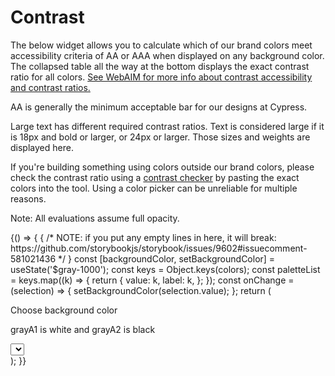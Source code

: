 

# Contrast

<Meta title="Intro/Contrast" />

The below widget allows you to calculate which of our brand colors meet accessibility criteria of AA or AAA when displayed on any background color. The collapsed table all the way at the bottom displays the exact contrast ratio for all colors. [See WebAIM for more info about contrast accessibility and contrast ratios.](https://webaim.org/articles/contrast/)

AA is generally the minimum acceptable bar for our designs at Cypress.

Large text has different required contrast ratios. Text is considered large if it is 18px and bold or larger, or 24px or larger. Those sizes and weights are displayed here.

If you're building something using colors outside our brand colors, please check the contrast ratio using a [contrast checker](https://webaim.org/resources/contrastchecker/) by pasting the exact colors into the tool. Using a color picker can be unreliable for multiple reasons.

Note: All evaluations assume full opacity.

<Preview>
  <Story name="Contrast">
    {() => {
      {
        /* NOTE: if you put any empty lines in here, it will break: https://github.com/storybookjs/storybook/issues/9602#issuecomment-581021436 */
      }
      const [backgroundColor, setBackgroundColor] = useState('$gray-1000');
      const keys = Object.keys(colors);
      const paletteList = keys.map((k) => {
        return {
          value: k,
          label: k,
        };
      });
      const onChange = (selection) => {
        setBackgroundColor(selection.value);
      };
      return (
        <div>
          <div
            style={{
              border: `2px solid ${colors['$jade-400']}`,
              marginBottom: '48px',
            }}
          >
            <p>Choose background color</p>
            <p>grayA1 is white and grayA2 is black</p>
            <Select
              options={paletteList}
              defaultValue={{ value: '$gray-1000', label: '$gray-1000' }}
              onChange={onChange}
            />
          </div>
          <div>
            <Contrast background={backgroundColor} />
            <ContrastFullTable background={backgroundColor} />
          </div>
        </div>
      );
    }}
  </Story>
</Preview>
